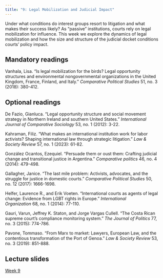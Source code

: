 ```yaml
---
title: "9: Legal Mobilization and Judicial Impact"
---
```


Under what conditions do interest groups resort to litigation and what makes their success likely? As "passive" institutions, courts rely on legal mobilization for influence. This week we explore the dynamics of legal mobilization and how the size and structure of the judicial docket conditions courts' policy impact.

## Mandatory readings

Vanhala, Lisa. "Is legal mobilization for the birds? Legal opportunity structures and environmental nongovernmental organizations in the United Kingdom, France, Finland, and Italy." *Comparative Political Studies* 51, no. 3 (2018): 380-412.

## Optional readings

De Fazio, Gianluca. "Legal opportunity structure and social movement strategy in Northern Ireland and southern United States." *International Journal of Comparative Sociology* 53, no. 1 (2012): 3-22.

Kahraman, Filiz. "What makes an international institution work for labor activists? Shaping international law through strategic litigation." *Law & Society Review* 57, no. 1 (2023): 61-82.

González Ocantos, Ezequiel. "Persuade them or oust them: Crafting judicial change and transitional justice in Argentina." *Comparative politics* 46, no. 4 (2014): 479-498.

Gallagher, Janice. "The last mile problem: Activists, advocates, and the struggle for justice in domestic courts." *Comparative Political Studies* 50, no. 12 (2017): 1666-1698.

Helfer, Laurence R., and Erik Voeten. "International courts as agents of legal change: Evidence from LGBT rights in Europe." *International Organization* 68, no. 1 (2014): 77-110.

Gauri, Varun, Jeffrey K. Staton, and Jorge Vargas Cullell. "The Costa Rican supreme court’s compliance monitoring system." *The Journal of Politics* 77, no. 3 (2015): 774-786.

Pavone, Tommaso. "From Marx to market: Lawyers, European Law, and the contentious transformation of the Port of Genoa." *Law & Society Review* 53, no. 3 (2019): 851-888.

## Lecture slides

[Week 9](lectures/09-legal-mobilization.html)
